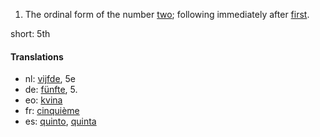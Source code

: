 # The ordinal form of the number [[two]]; following immediately after [[first]].

short: 5th

====Translations====

*nl: [[vijfde]], 5e
*de: [[fünfte]], 5.
*eo: [[kvina]]
*fr: [[cinquième]]
*es: [[quinto]], [[quinta]]